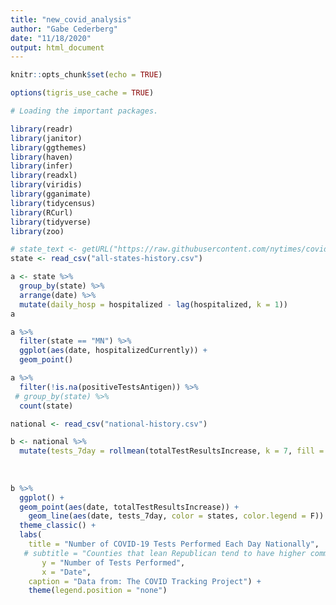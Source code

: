 ```yaml
---
title: "new_covid_analysis"
author: "Gabe Cederberg"
date: "11/18/2020"
output: html_document
---
```


```r
knitr::opts_chunk$set(echo = TRUE)

options(tigris_use_cache = TRUE)

# Loading the important packages.

library(readr)
library(janitor)
library(ggthemes)
library(haven)
library(infer)
library(readxl)
library(viridis)  
library(gganimate)
library(tidycensus)
library(RCurl)
library(tidyverse)
library(zoo)
```

```r
# state_text <- getURL("https://raw.githubusercontent.com/nytimes/covid-19-data/master/us-counties.csv")
state <- read_csv("all-states-history.csv")

a <- state %>% 
  group_by(state) %>% 
  arrange(date) %>% 
  mutate(daily_hosp = hospitalized - lag(hospitalized, k = 1))
a

a %>% 
  filter(state == "MN") %>% 
  ggplot(aes(date, hospitalizedCurrently)) +
  geom_point()
```

```r
a %>% 
  filter(!is.na(positiveTestsAntigen)) %>% 
 # group_by(state) %>% 
  count(state)
```

```r
national <- read_csv("national-history.csv")

b <- national %>% 
  mutate(tests_7day = rollmean(totalTestResultsIncrease, k = 7, fill = NA))
         
         
         
b %>%          
  ggplot() +
  geom_point(aes(date, totalTestResultsIncrease)) +
    geom_line(aes(date, tests_7day, color = states, color.legend = F)) +
  theme_classic() +
  labs(
    title = "Number of COVID-19 Tests Performed Each Day Nationally",
   # subtitle = "Counties that lean Republican tend to have higher community transmission rates",
       y = "Number of Tests Performed",
       x = "Date",
    caption = "Data from: The COVID Tracking Project") +
    theme(legend.position = "none")
    

```

